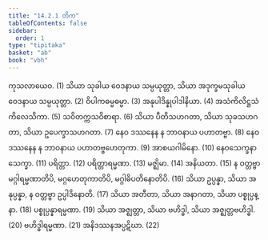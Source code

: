 ```yaml
---
title: "14.2.1 တိက"
tableOfContents: false
sidebar:
  order: 1
type: "tipitaka"
basket: "ab"
book: "vbh"
---
```



<DynamicBreadcrumb />

<Division number="716" book="vbh">

<Paragraph number="2088" book="vbh">
ကုသလာယေဝ. (1)
</Paragraph>

<Paragraph number="2089" book="vbh">
သိယာ သုခါယ ဝေဒနာယ သမ္ပယုတ္တာ, သိယာ အဒုက္ခမသုခါယ ဝေဒနာယ သမ္ပယုတ္တာ. (2)
</Paragraph>

<Paragraph number="2090" book="vbh">
ဝိပါကဓမ္မဓမ္မာ. (3)
</Paragraph>

<Paragraph number="2091" book="vbh">
အနုပါဒိန္နုပါဒါနိယာ. (4)
</Paragraph>

<Paragraph number="2092" book="vbh">
အသံကိလိဋ္ဌသံကိလေသိကာ. (5)
</Paragraph>

<Paragraph number="2093" book="vbh">
သဝိတက္ကသဝိစာရာ. (6)
</Paragraph>

<Paragraph number="2094" book="vbh">
သိယာ ပီတိသဟဂတာ, သိယာ သုခသဟဂတာ, သိယာ ဥပေက္ခာသဟဂတာ. (7)
</Paragraph>

<Paragraph number="2095" book="vbh">
နေဝ ဒဿနေန န ဘာဝနာယ ပဟာတဗ္ဗာ. (8)
</Paragraph>

<Paragraph number="2096" book="vbh">
နေဝ ဒဿနေန န ဘာဝနာယ ပဟာတဗ္ဗဟေတုကာ. (9)
</Paragraph>

<Paragraph number="2097" book="vbh">
အာစယဂါမိနော. (10)
</Paragraph>

<Paragraph number="2098" book="vbh">
နေဝသေက္ခနာသေက္ခာ. (11)
</Paragraph>

<Paragraph number="2099" book="vbh">
ပရိတ္တာ. (12)
</Paragraph>

<Paragraph number="2100" book="vbh">
ပရိတ္တာရမ္မဏာ. (13)
</Paragraph>

<Paragraph number="2101" book="vbh">
မဇ္ဈိမာ. (14)
</Paragraph>

<Paragraph number="2102" book="vbh">
အနိယတာ. (15)
</Paragraph>

<Paragraph number="2103" book="vbh">
န ဝတ္တဗ္ဗာ မဂ္ဂါရမ္မဏာတိပိ, မဂ္ဂဟေတုကာတိပိ, မဂ္ဂါဓိပတိနောတိပိ. (16)
</Paragraph>

<Paragraph number="2104" book="vbh">
သိယာ ဥပ္ပန္နာ, သိယာ အနုပ္ပန္နာ, န ဝတ္တဗ္ဗာ ဥပ္ပါဒိနောတိ. (17)
</Paragraph>

<Paragraph number="2105" book="vbh">
သိယာ အတီတာ, သိယာ အနာဂတာ, သိယာ ပစ္စုပ္ပန္နာ. (18)
</Paragraph>

<Paragraph number="2106" book="vbh">
ပစ္စုပ္ပန္နာရမ္မဏာ. (19)
</Paragraph>

<Paragraph number="2107" book="vbh">
သိယာ အဇ္ဈတ္တာ, သိယာ ဗဟိဒ္ဓါ, သိယာ အဇ္ဈတ္တဗဟိဒ္ဓါ. (20)
</Paragraph>

<Paragraph number="2108" book="vbh">
ဗဟိဒ္ဓါရမ္မဏာ. (21)
</Paragraph>

<Paragraph number="2109" book="vbh">
အနိဒဿနအပ္ပဋိဃာ. (22)
</Paragraph>
</Division>